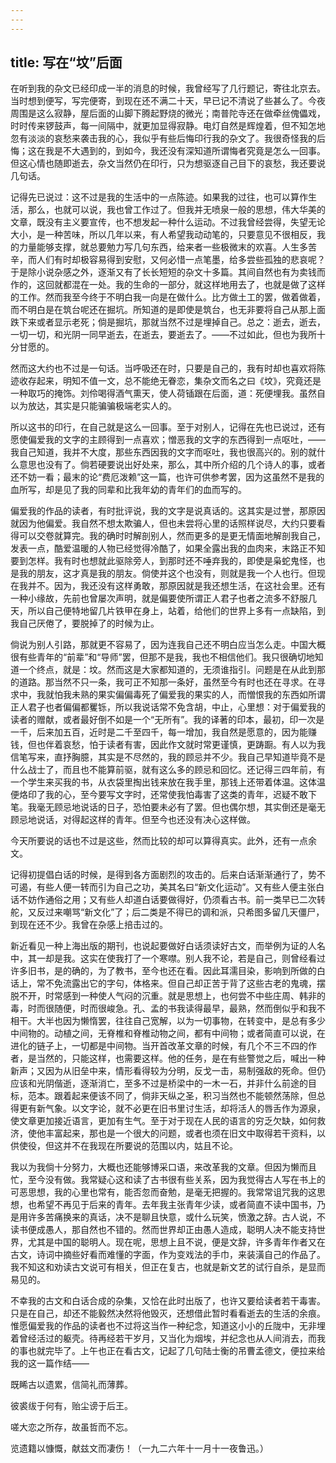 ```yaml
---
---
---
```

title: 写在“坟”后面
---



在听到我的杂文已经印成一半的消息的时候，我曾经写了几行题记，寄往北京去。当时想到便写，写完便寄，到现在还不满二十天，早已记不清说了些甚么了。今夜周围是这么寂静，屋后面的山脚下腾起野烧的微光；南普陀寺还在做牵丝傀儡戏，时时传来锣鼓声，每一间隔中，就更加显得寂静。电灯自然是辉煌着，但不知怎地忽有淡淡的哀愁来袭击我的心，我似乎有些后悔印行我的杂文了。我很奇怪我的后悔；这在我是不大遇到的，到如今，我还没有深知道所谓悔者究竟是怎么一回事。但这心情也随即逝去，杂文当然仍在印行，只为想驱逐自己目下的哀愁，我还要说几句话。

记得先已说过：这不过是我的生活中的一点陈迹。如果我的过往，也可以算作生活，那么，也就可以说，我也曾工作过了。但我并无喷泉一般的思想，伟大华美的文章，既没有主义要宣传，也不想发起一种什么运动。不过我曾经尝得，失望无论大小，是一种苦味，所以几年以来，有人希望我动动笔的，只要意见不很相反，我的力量能够支撑，就总要勉力写几句东西，给来者一些极微末的欢喜。人生多苦辛，而人们有时却极容易得到安慰，又何必惜一点笔墨，给多尝些孤独的悲哀呢？于是除小说杂感之外，逐渐又有了长长短短的杂文十多篇。其间自然也有为卖钱而作的，这回就都混在一处。我的生命的一部分，就这样地用去了，也就是做了这样的工作。然而我至今终于不明白我一向是在做什么。比方做土工的罢，做着做着，而不明白是在筑台呢还在掘坑。所知道的是即使是筑台，也无非要将自己从那上面跌下来或者显示老死；倘是掘坑，那就当然不过是埋掉自己。总之：逝去，逝去，一切一切，和光阴一同早逝去，在逝去，要逝去了。——不过如此，但也为我所十分甘愿的。

然而这大约也不过是一句话。当呼吸还在时，只要是自己的，我有时却也喜欢将陈迹收存起来，明知不值一文，总不能绝无眷恋，集杂文而名之曰《坟》，究竟还是一种取巧的掩饰。刘伶喝得酒气熏天，使人荷锸跟在后面，道：死便埋我。虽然自以为放达，其实是只能骗骗极端老实人的。

所以这书的印行，在自己就是这么一回事。至于对别人，记得在先也已说过，还有愿使偏爱我的文字的主顾得到一点喜欢；憎恶我的文字的东西得到一点呕吐，——我自己知道，我并不大度，那些东西因我的文字而呕吐，我也很高兴的。别的就什么意思也没有了。倘若硬要说出好处来，那么，其中所介绍的几个诗人的事，或者还不妨一看；最末的论“费厄泼赖”这一篇，也许可供参考罢，因为这虽然不是我的血所写，却是见了我的同辈和比我年幼的青年们的血而写的。

偏爱我的作品的读者，有时批评说，我的文字是说真话的。这其实是过誉，那原因就因为他偏爱。我自然不想太欺骗人，但也未尝将心里的话照样说尽，大约只要看得可以交卷就算完。我的确时时解剖别人，然而更多的是更无情面地解剖我自己，发表一点，酷爱温暖的人物已经觉得冷酷了，如果全露出我的血肉来，末路正不知要到怎样。我有时也想就此驱除旁人，到那时还不唾弃我的，即使是枭蛇鬼怪，也是我的朋友，这才真是我的朋友。倘使并这个也没有，则就是我一个人也行。但现在我并不。因为，我还没有这样勇敢，那原因就是我还想生活，在这社会里。还有一种小缘故，先前也曾屡次声明，就是偏要使所谓正人君子也者之流多不舒服几天，所以自己便特地留几片铁甲在身上，站着，给他们的世界上多有一点缺陷，到我自己厌倦了，要脱掉了的时候为止。

倘说为别人引路，那就更不容易了，因为连我自己还不明白应当怎么走。中国大概很有些青年的“前辈”和“导师”罢，但那不是我，我也不相信他们。我只很确切地知道一个终点，就是：坟。然而这是大家都知道的，无须谁指引。问题是在从此到那的道路。那当然不只一条，我可正不知那一条好，虽然至今有时也还在寻求。在寻求中，我就怕我未熟的果实偏偏毒死了偏爱我的果实的人，而憎恨我的东西如所谓正人君子也者偏偏都矍铄，所以我说话常不免含胡，中止，心里想：对于偏爱我的读者的赠献，或者最好倒不如是一个“无所有”。我的译著的印本，最初，印一次是一千，后来加五百，近时是二千至四千，每一增加，我自然是愿意的，因为能赚钱，但也伴着哀愁，怕于读者有害，因此作文就时常更谨慎，更踌蹰。有人以为我信笔写来，直抒胸臆，其实是不尽然的，我的顾忌并不少。我自己早知道毕竟不是什么战士了，而且也不能算前驱，就有这么多的顾忌和回忆。还记得三四年前，有一个学生来买我的书，从衣袋里掏出钱来放在我手里，那钱上还带着体温。这体温便烙印了我的心，至今要写文字时，还常使我怕毒害了这类的青年，迟疑不敢下笔。我毫无顾忌地说话的日子，恐怕要未必有了罢。但也偶尔想，其实倒还是毫无顾忌地说话，对得起这样的青年。但至今也还没有决心这样做。

今天所要说的话也不过是这些，然而比较的却可以算得真实。此外，还有一点余文。

记得初提倡白话的时候，是得到各方面剧烈的攻击的。后来白话渐渐通行了，势不可遏，有些人便一转而引为自己之功，美其名曰“新文化运动”。又有些人便主张白话不妨作通俗之用；又有些人却道白话要做得好，仍须看古书。前一类早已二次转舵，又反过来嘲骂“新文化”了；后二类是不得已的调和派，只希图多留几天僵尸，到现在还不少。我曾在杂感上掊击过的。

新近看见一种上海出版的期刊，也说起要做好白话须读好古文，而举例为证的人名中，其一却是我。这实在使我打了一个寒噤。别人我不论，若是自己，则曾经看过许多旧书，是的确的，为了教书，至今也还在看。因此耳濡目染，影响到所做的白话上，常不免流露出它的字句，体格来。但自己却正苦于背了这些古老的鬼魂，摆脱不开，时常感到一种使人气闷的沉重。就是思想上，也何尝不中些庄周、韩非的毒，时而很随便，时而很峻急。孔、孟的书我读得最早，最熟，然而倒似乎和我不相干。大半也因为懒惰罢，往往自己宽解，以为一切事物，在转变中，是总有多少中间物的。动植之间，无脊椎和脊椎动物之间，都有中间物；或者简直可以说，在进化的链子上，一切都是中间物。当开首改革文章的时候，有几个不三不四的作者，是当然的，只能这样，也需要这样。他的任务，是在有些警觉之后，喊出一种新声；又因为从旧垒中来，情形看得较为分明，反戈一击，易制强敌的死命。但仍应该和光阴偕逝，逐渐消亡，至多不过是桥梁中的一木一石，并非什么前途的目标，范本。跟着起来便该不同了，倘非天纵之圣，积习当然也不能顿然荡除，但总得更有新气象。以文字论，就不必更在旧书里讨生活，却将活人的唇舌作为源泉，使文章更加接近语言，更加有生气。至于对于现在人民的语言的穷乏欠缺，如何救济，使他丰富起来，那也是一个很大的问题，或者也须在旧文中取得若干资料，以供使役，但这并不在我现在所要说的范围以内，姑且不论。

我以为我倘十分努力，大概也还能够博采口语，来改革我的文章。但因为懒而且忙，至今没有做。我常疑心这和读了古书很有些关系，因为我觉得古人写在书上的可恶思想，我的心里也常有，能否忽而奋勉，是毫无把握的。我常常诅咒我的这思想，也希望不再见于后来的青年。去年我主张青年少读，或者简直不读中国书，乃是用许多苦痛换来的真话，决不是聊且快意，或什么玩笑，愤激之辞。古人说，不读书便成愚人，那自然也不错的。然而世界却正由愚人造成，聪明人决不能支持世界，尤其是中国的聪明人。现在呢，思想上且不说，便是文辞，许多青年作者又在古文，诗词中摘些好看而难懂的字面，作为变戏法的手巾，来装潢自己的作品了。我不知这和劝读古文说可有相关，但正在复古，也就是新文艺的试行自杀，是显而易见的。

不幸我的古文和白话合成的杂集，又恰在此时出版了，也许又要给读者若干毒害。只是在自己，却还不能毅然决然将他毁灭，还想借此暂时看看逝去的生活的余痕。惟愿偏爱我的作品的读者也不过将这当作一种纪念，知道这小小的丘陇中，无非埋着曾经活过的躯壳。待再经若干岁月，又当化为烟埃，并纪念也从人间消去，而我的事也就完毕了。上午也正在看古文，记起了几句陆士衡的吊曹孟德文，便拉来给我的这一篇作结——

既睎古以遗累，信简礼而薄葬。

彼裘绂于何有，贻尘谤于后王。

嗟大恋之所存，故虽哲而不忘。

览遗籍以慷慨，献兹文而凄伤！（一九二六年十一月十一夜鲁迅。）